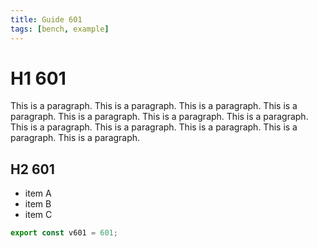 ```yaml
---
title: Guide 601
tags: [bench, example]
---
```


# H1 601

This is a paragraph. This is a paragraph. This is a paragraph. This is a paragraph. This is a paragraph. This is a paragraph. This is a paragraph. This is a paragraph. This is a paragraph. This is a paragraph. This is a paragraph. This is a paragraph. 

## H2 601

- item A
- item B
- item C

```ts
export const v601 = 601;
```